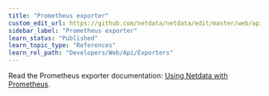 ```yaml
---
title: "Prometheus exporter"
custom_edit_url: https://github.com/netdata/netdata/edit/master/web/api/exporters/prometheus/README.md
sidebar_label: "Prometheus exporter"
learn_status: "Published"
learn_topic_type: "References"
learn_rel_path: "Developers/Web/Api/Exporters"
---
```



Read the Prometheus exporter documentation: [Using Netdata with Prometheus](https://github.com/netdata/netdata/blob/master/exporting/prometheus/README.md).


